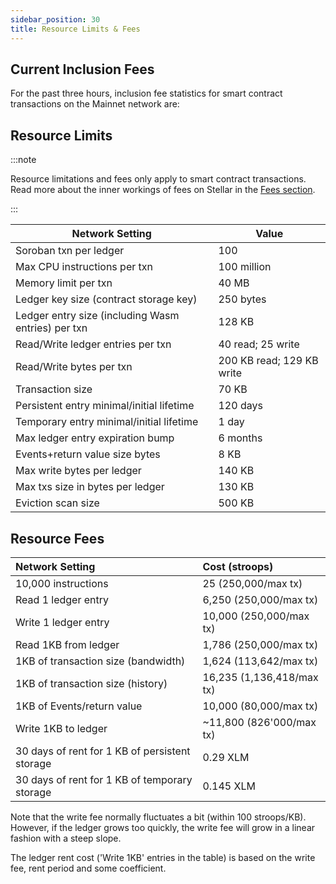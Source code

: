 ```yaml
---
sidebar_position: 30
title: Resource Limits & Fees
---
```



## Current Inclusion Fees

For the past three hours, inclusion fee statistics for smart contract transactions on the Mainnet network are:

<CanvasFeeGraphs />

## Resource Limits

:::note

Resource limitations and fees only apply to smart contract transactions. Read more about the inner workings of fees on Stellar in the [Fees section](../learn/fundamentals/fees-resource-limits-metering.mdx).

:::

| Network Setting | Value |
| --- | --- |
| Soroban txn per ledger | 100 |
| Max CPU instructions per txn | 100 million |
| Memory limit per txn | 40 MB |
| Ledger key size (contract storage key) | 250 bytes |
| Ledger entry size (including Wasm entries) per txn | 128 KB |
| Read/Write ledger entries per txn | 40 read; 25 write |
| Read/Write bytes per txn | 200 KB read; 129 KB write |
| Transaction size | 70 KB |
| Persistent entry minimal/initial lifetime | 120 days |
| Temporary entry minimal/initial lifetime | 1 day |
| Max ledger entry expiration bump | 6 months |
| Events+return value size bytes | 8 KB |
| Max write bytes per ledger | 140 KB |
| Max txs size in bytes per ledger | 130 KB |
| Eviction scan size | 500 KB |

## Resource Fees

| Network Setting                                | Cost (stroops)            |
| :--------------------------------------------- | :------------------------ |
| 10,000 instructions                            | 25 (250,000/max tx)       |
| Read 1 ledger entry                            | 6,250 (250,000/max tx)    |
| Write 1 ledger entry                           | 10,000 (250,000/max tx)   |
| Read 1KB from ledger                           | 1,786 (250,000/max tx)    |
| 1KB of transaction size (bandwidth)            | 1,624 (113,642/max tx)    |
| 1KB of transaction size (history)              | 16,235 (1,136,418/max tx) |
| 1KB of Events/return value                     | 10,000 (80,000/max tx)    |
| Write 1KB to ledger                            | ~11,800 (826'000/max tx)  |
| 30 days of rent for 1 KB of persistent storage | 0.29 XLM                  |
| 30 days of rent for 1 KB of temporary storage  | 0.145 XLM                 |

Note that the write fee normally fluctuates a bit (within 100 stroops/KB). However, if the ledger grows too quickly, the write fee will grow in a linear fashion with a steep slope.

The ledger rent cost ('Write 1KB' entries in the table) is based on the write fee, rent period and some coefficient.
